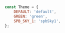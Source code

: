 
<Props of={StoreBanner} />

```javascript

const Theme = {
    DEFAULT: 'default',
    GREEN: 'green',
    SPB_SKY_1: 'spbSky1',
};

```
